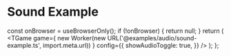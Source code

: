 # Sound Example


  const onBrowser = useBrowserOnly();
  if (!onBrowser) {
    return null;
  }
  return (
    <TGame
      game={
        new Worker(new URL('@examples/audio/sound-example.ts', import.meta.url))
      }
      config={{
        showAudioToggle: true,
      }}
    />
  );
};

<Game />

